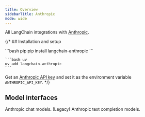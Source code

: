 ```yaml
---
title: Overview
sidebarTitle: Anthropic
mode: wide
---
```


All LangChain integrations with [Anthropic](https://www.anthropic.com/).

{/* ## Installation and setup

<CodeGroup>
    ```bash pip
    pip install langchain-anthropic
    ```

    ```bash uv
    uv add langchain-anthropic
    ```
</CodeGroup>

Get an [Anthropic API key](https://console.anthropic.com/settings/keys) and set it as the environment variable `ANTHROPIC_API_KEY`. */}

## Model interfaces

<Columns cols={2}>
    <Card title="ChatAnthropic" href="/oss/integrations/chat/anthropic" cta="Get started" icon="message" arrow>
        Anthropic chat models.
    </Card>
    <Card title="AnthropicLLM" href="/oss/integrations/llms/anthropic" cta="Get started" icon="i-cursor" arrow>
        (Legacy) Anthropic text completion models.
    </Card>
</Columns>
